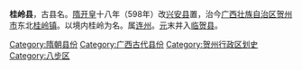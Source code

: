 '''桂岭县'''，古县名。[[隋朝|隋]][[开皇|开皇]]十八年（598年）改[[兴安县|兴安县]]置，治今[[广西壮族自治区|广西壮族自治区]][[贺州市|贺州市]]东北[[桂岭镇_(贺州市)|桂岭镇]]。以境内桂岭为名。属[[连州|连州]]。[[元朝|元]]末并入[[临贺县|临贺县]]。

[[Category:隋朝县份|Category:隋朝县份]]
[[Category:广西古代县份|Category:广西古代县份]]
[[Category:贺州行政区划史|Category:贺州行政区划史]]
[[Category:八步区|Category:八步区]]